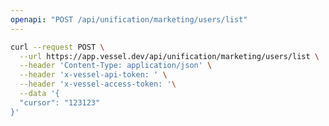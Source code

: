 ```yaml
---
openapi: "POST /api/unification/marketing/users/list"
---
```


<RequestExample>

```bash Request
curl --request POST \
  --url https://app.vessel.dev/api/unification/marketing/users/list \
  --header 'Content-Type: application/json' \
  --header 'x-vessel-api-token: ' \
  --header 'x-vessel-access-token: '\
  --data '{
  "cursor": "123123"
}'
```

</RequestExample>
